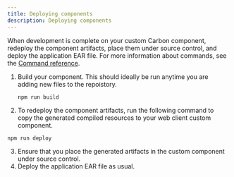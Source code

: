 ```yaml
---
title: Deploying components
description: Deploying components
---
```


When development is complete on your custom Carbon component, redeploy the component artifacts, place them under source control, and deploy the application EAR file.
For more information about commands, see the [Command reference](command-reference). 
 
1. Build your component. This should ideally be run anytime you are adding new files to the repoistory.

   ``` 
   npm run build
   ```
2.  To redeploy the component artifacts, run the following command to copy the generated compiled resources to your web client custom component.

   ```
   npm run deploy
   ```
3. Ensure that you place the generated artifacts in the custom component under source control.
4. Deploy the application EAR file as usual.
